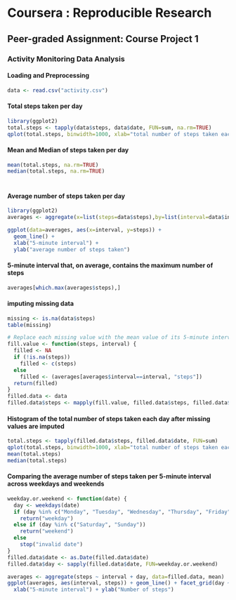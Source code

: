 # Coursera : Reproducible Research

## Peer-graded Assignment: Course Project 1

### Activity Monitoring Data Analysis

#### Loading and Preprocessing 
```r
data <- read.csv("activity.csv")
```

#### Total steps taken per day
```r
library(ggplot2)
total.steps <- tapply(data$steps, data$date, FUN=sum, na.rm=TRUE)
qplot(total.steps, binwidth=1000, xlab="total number of steps taken each day")
```

#### Mean and Median of steps taken per day
```r
mean(total.steps, na.rm=TRUE)
median(total.steps, na.rm=TRUE)
```

####
```r

```

#### Average number of steps taken per day
```r
library(ggplot2)
averages <- aggregate(x=list(steps=data$steps),by=list(interval=data$interval),FUN=mean, na.rm=TRUE)

ggplot(data=averages, aes(x=interval, y=steps)) +
  geom_line() +
  xlab("5-minute interval") +
  ylab("average number of steps taken")
```

#### 5-minute interval that, on average, contains the maximum number of steps
```r
averages[which.max(averages$steps),]
```

#### imputing missing data
```r
missing <- is.na(data$steps)
table(missing)

# Replace each missing value with the mean value of its 5-minute interval
fill.value <- function(steps, interval) {
  filled <- NA
  if (!is.na(steps))
    filled <- c(steps)
  else
    filled <- (averages[averages$interval==interval, "steps"])
  return(filled)
}
filled.data <- data
filled.data$steps <- mapply(fill.value, filled.data$steps, filled.data$interval)
```

#### Histogram of the total number of steps taken each day after missing values are imputed
```r
total.steps <- tapply(filled.data$steps, filled.data$date, FUN=sum)
qplot(total.steps, binwidth=1000, xlab="total number of steps taken each day")
mean(total.steps)
median(total.steps)
```

#### Comparing the average number of steps taken per 5-minute interval across weekdays and weekends
```r
weekday.or.weekend <- function(date) {
  day <- weekdays(date)
  if (day %in% c("Monday", "Tuesday", "Wednesday", "Thursday", "Friday"))
    return("weekday")
  else if (day %in% c("Saturday", "Sunday"))
    return("weekend")
  else
    stop("invalid date")
}
filled.data$date <- as.Date(filled.data$date)
filled.data$day <- sapply(filled.data$date, FUN=weekday.or.weekend)

averages <- aggregate(steps ~ interval + day, data=filled.data, mean)
ggplot(averages, aes(interval, steps)) + geom_line() + facet_grid(day ~ .) +
  xlab("5-minute interval") + ylab("Number of steps")
```

